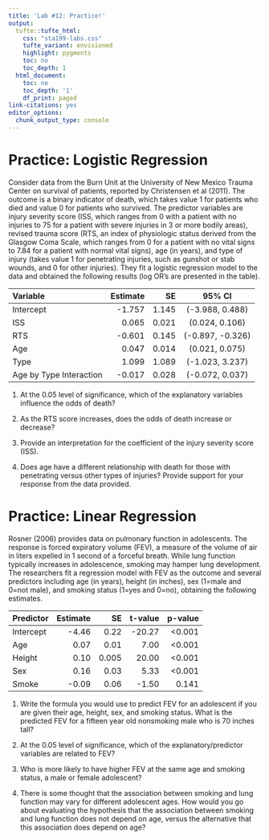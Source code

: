 ```yaml
---
title: 'Lab #12: Practice!'
output:
  tufte::tufte_html:    
    css: "sta199-labs.css"
    tufte_variant: envisioned
    highlight: pygments
    toc: no
    toc_depth: 1
  html_document:
    toc: no
    toc_depth: '1'
    df_print: paged
link-citations: yes
editor_options:
  chunk_output_type: console
---
```


# Practice: Logistic Regression

Consider data from the Burn Unit at the University of New Mexico Trauma Center on survival of patients, reported by Christensen et al (2011). The outcome is a binary indicator of death, which takes value 1 for patients who died and value 0 for patients who survived. The predictor variables are injury severity score (ISS, which ranges from 0 with a patient with no injuries to 75 for a patient with severe injuries in 3 or more bodily areas), revised trauma score (RTS, an index of physiologic status derived from the Glasgow Coma Scale, which ranges from 0 for a patient with no vital signs to 7.84 for a patient with normal vital signs), age (in years), and type of injury (takes value 1 for penetrating injuries, such as gunshot or stab wounds, and 0 for other injuries).  They fit a logistic regression model to the data and obtained the following results (log OR's are presented in the table).

| Variable | Estimate | SE | 95% CI |
|:-------|-------:|-----:|:------:|
| Intercept | -1.757 | 1.145 | (-3.988, 0.488) |
| ISS | 0.065 | 0.021 | (0.024, 0.106) |
| RTS | -0.601 | 0.145 | (-0.897, -0.326) |
| Age | 0.047 | 0.014 | (0.021, 0.075) |
| Type | 1.099 | 1.089 | (-1.023, 3.237) |
| Age by Type Interaction | -0.017 | 0.028 | (-0.072, 0.037) |

1. At the 0.05 level of significance, which of the explanatory variables influence the odds of death?

2. As the RTS score increases, does the odds of death increase or decrease?

3. Provide an interpretation for the coefficient of the injury severity score (ISS).

4. Does age have a different relationship with death for those with penetrating versus other types of injuries? Provide support for your response from the data provided.

# Practice: Linear Regression

Rosner (2006) provides data on pulmonary function in adolescents. The response is forced expiratory volume (FEV), a measure of the volume of air in liters expelled in 1 second of a forceful breath. While lung function typically increases in adolescence, smoking may hamper lung development. The researchers fit a regression model with FEV as the outcome and several predictors including age (in years), height (in inches), sex (1=male and 0=not male), and smoking status (1=yes and 0=no), obtaining the following estimates.

| Predictor | Estimate | SE | t-value | p-value |
|:----------|-------:|-------:|-------:|-------:|
| Intercept | -4.46 | 0.22 | -20.27 | <0.001 |
| Age | 0.07 | 0.01 | 7.00 | <0.001|
| Height | 0.10 | 0.005 | 20.00 | <0.001 |
| Sex | 0.16 | 0.03 | 5.33 | <0.001 |
| Smoke | -0.09 | 0.06 | -1.50 | 0.141 |

1. Write the formula you would use to predict FEV for an adolescent if you are given their age, height, sex, and smoking status. What is the predicted FEV for a fifteen year old nonsmoking male who is 70 inches tall?

2. At the 0.05 level of significance, which of the explanatory/predictor variables are related to FEV?

3. Who is more likely to have higher FEV at the same age and smoking status, a male or female adolescent?

4. There is some thought that the association between smoking and lung function may vary for different adolescent ages. How would you go about evaluating the hypothesis that the association between smoking and lung function does not depend on age, versus the alternative that this association does depend on age?

